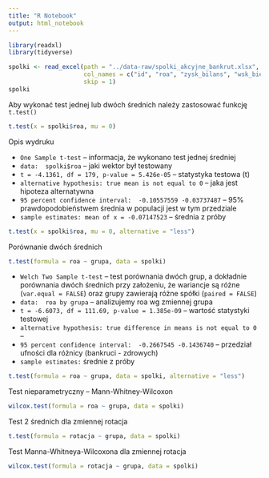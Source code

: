 ```yaml
---
title: "R Notebook"
output: html_notebook
---
```


```r
library(readxl)
library(tidyverse)
```

```r
spolki <- read_excel(path = "../data-raw/spolki_akcyjne_bankrut.xlsx",
                     col_names = c("id", "roa", "zysk_bilans", "wsk_bie_ply", "zob_akt", "rotacja", "grupa"), 
                     skip = 1)
spolki
```

Aby wykonać test jednej lub dwóch średnich należy zastosować funkcję `t.test()`

```r
t.test(x = spolki$roa, mu = 0)
```

Opis wydruku

  + `One Sample t-test` -- informacja, że wykonano test jednej średniej
  + `data:  spolki$roa` -- jaki wektor był testowany
  + `t = -4.1361, df = 179, p-value = 5.426e-05` -- statystyka testowa (t)
  + `alternative hypothesis: true mean is not equal to 0` -- jaka jest hipoteza alternatywna
  + `95 percent confidence interval:  -0.10557559 -0.03737487`  -- 95% prawdopodobieństwem średnia w populacji jest w tym przedziale 
  + `sample estimates: mean of x = -0.07147523 ` -- średnia z próby
  
```r
t.test(x = spolki$roa, mu = 0, alternative = "less") 
```

Porównanie dwóch średnich

```r
t.test(formula = roa ~ grupa, data = spolki)
```

+ `Welch Two Sample t-test` -- test porównania dwóch grup, a dokładnie porównania dwóch średnich przy założeniu, że wariancje są różne (`var.equal = FALSE`) oraz grupy zawierają różne spółki (`paired = FALSE`)
+ `data:  roa by grupa` -- analizujemy roa wg zmiennej grupa
+ `t = -6.6073, df = 111.69, p-value = 1.385e-09` -- wartość statystyki testowej
+ `alternative hypothesis: true difference in means is not equal to 0` -- 
+ `95 percent confidence interval:  -0.2667545 -0.1436740` -- przedział ufności dla różnicy (bankruci - zdrowych) 
+ `sample estimates:` średnie z próby 

```r
t.test(formula = roa ~ grupa, data = spolki, alternative = "less")
```

Test nieparametryczny -- Mann-Whitney-Wilcoxon

```r
wilcox.test(formula = roa ~ grupa, data = spolki)
```

Test 2 średnich dla zmiennej rotacja
```r
t.test(formula = rotacja ~ grupa, data = spolki)
```

Test Manna-Whitneya-Wilcoxona dla zmiennej rotacja

```r
wilcox.test(formula = rotacja ~ grupa, data = spolki)
```





